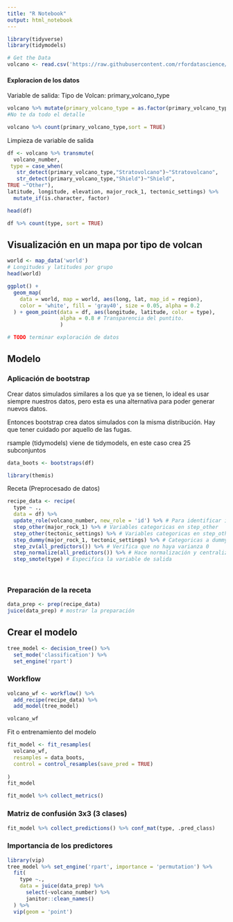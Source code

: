 ```yaml
---
title: "R Notebook"
output: html_notebook
---
```


```r
library(tidyverse)
library(tidymodels)
```

```r
# Get the Data
volcano <- read.csv('https://raw.githubusercontent.com/rfordatascience/tidytuesday/master/data/2020/2020-05-12/volcano.csv')

```

#### Exploracion de los datos

Variable de salida: Tipo de Volcan: primary_volcano_type

```r
volcano %>% mutate(primary_volcano_type = as.factor(primary_volcano_type)) %>% select(primary_volcano_type) %>% summary()
#No te da todo el detalle
```

```r
volcano %>% count(primary_volcano_type,sort = TRUE)
```

Limpieza de variable de salida

```r
df <- volcano %>% transmute(
  volcano_number,
 type = case_when(
   str_detect(primary_volcano_type,"Stratovolcano")~"Stratovolcano",
   str_detect(primary_volcano_type,"Shield")~"Shield",
TRUE ~"Other"),
latitude, longitude, elevation, major_rock_1, tectonic_settings) %>% 
  mutate_if(is.character, factor)
```

```r
head(df)
```

```r
df %>% count(type, sort = TRUE)
```

## Visualización en un mapa por tipo de volcan

```r
world <- map_data('world')
# Longitudes y latitudes por grupo 
head(world)
```

```r
ggplot() + 
  geom_map(
    data = world, map = world, aes(long, lat, map_id = region),
    color = 'white', fill = 'gray40', size = 0.05, alpha = 0.2
  ) + geom_point(data = df, aes(longitude, latitude, color = type), 
                 alpha = 0.8 # Transparencia del puntito.
                 )
```

```r
# TODO terminar exploración de datos
```

## Modelo

### Aplicación de bootstrap

Crear datos simulados similares a los que ya se tienen, lo ideal es usar siempre nuestros datos, pero esta es una alternativa para poder generar nuevos datos.

Entonces bootstrap crea datos simulados con la misma distribución. Hay que tener cuidado por aquello de las fugas.

rsample (tidymodels) viene de tidymodels, en este caso crea 25 subconjuntos

```r
data_boots <- bootstraps(df)
```

```r
library(themis)
```

Receta (Preprocesado de datos)

```r
recipe_data <- recipe(
  type ~ .,
  data = df) %>% 
  update_role(volcano_number, new_role = 'id') %>% # Para identificar id
  step_other(major_rock_1) %>% # Variables categoricas en step_other
  step_other(tectonic_settings) %>% # Variables categoricas en step_other
  step_dummy(major_rock_1, tectonic_settings) %>% # Categoricas a dummy
  step_zv(all_predictors()) %>% # Verifica que no haya varianza 0
  step_normalize(all_predictors()) %>% # Hace normalización y centralización
  step_smote(type) # Especifica la variable de salida
  
  
```

### Preparación de la receta

```r
data_prep <- prep(recipe_data)
juice(data_prep) # mostrar la preparación
```

## Crear el modelo

```r
tree_model <- decision_tree() %>% 
  set_mode('classification') %>% 
  set_engine('rpart')
```

### Workflow

```r
volcano_wf <- workflow() %>% 
  add_recipe(recipe_data) %>% 
  add_model(tree_model)

volcano_wf
```

Fit o entrenamiento del modelo

```r
fit_model <- fit_resamples(
  volcano_wf,
  resamples = data_boots,
  control = control_resamples(save_pred = TRUE)
  
)
fit_model
```

```r
fit_model %>% collect_metrics()
```

### Matriz de confusión 3x3 (3 clases)

```r
fit_model %>% collect_predictions() %>% conf_mat(type, .pred_class)
```

### Importancia de los predictores

```r
library(vip)
tree_model %>% set_engine('rpart', importance = 'permutation') %>% 
  fit(
    type ~.,
    data = juice(data_prep) %>% 
      select(~volcano_number) %>% 
      janitor::clean_names()
  ) %>% 
  vip(geom = 'point')
```
